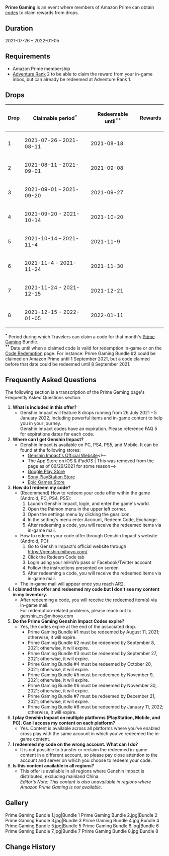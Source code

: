 {{Event
|name              = Prime Gaming 2021-07-26
|image             = Prime Gaming.jpg
|type              = Web
|group             = Promotional Code
|time_known        = yes
|time_start        = 2021-07-26 00:00:00
|time_end          = 2022-01-05 23:59:59
|link              = https://gaming.amazon.com/loot/genshinimpact
}}
{{Description|Enrich your adventures with various in-game items through our offer for Prime members only.}}
'''Prime Gaming''' is an event where members of Amazon Prime can obtain [[Promotional Codes|codes]] to claim rewards from drops.

==Duration==
2021-07-26 – 2022-01-05

==Requirements==
*Amazon Prime membership
*[[Adventure Rank]] 2 to be able to claim the reward from your in-game inbox, but can already be redeemed at Adventure Rank 1.

==Drops==
{| class="article-table align-center"
! Drop !! Claimable period<sup>*</sup>
!Redeemable until<sup>**</sup>!! Rewards
|-
| 1 || 2021-07-26 – 2021-08-11
|2021-08-18||{{Card|Primogem|60}}{{Card|Hero's Wit|8}}{{Card|Mushroom Pizza|5}}
|-
|2||2021-08-11 – 2021-09-01
|2021-09-08||{{Card|Fragile Resin|1}}{{Card|Mystic Enhancement Ore|8}}{{Card|Mora|20,000}}
|-
|3||2021-09-01 – 2021-09-20
|2021-09-27||{{Card|Primogem|60}}{{Card|Hero's Wit|8}}{{Card|Calla Lily Seafood Soup|5}}
|-
|4||2021-09-20 - 2021-10-14
|2021-10-20||{{Card|Fragile Resin|1}}{{Card|Mystic Enhancement Ore|4}}{{Card|Mora|40,000}}
|-
|5||2021-10-14 – 2021-11-4
|2021-11-9||{{Card|Primogem|60}}{{Card|Hero's Wit|8}}{{Card|Crispy Potato Shrimp Platter|5}}{{Card|Mora|40,000}}
|-
|6||2021-11-4 - 2021-11-24
|2021-11-30||{{Card|Fragile Resin|1}}{{Card|Mystic Enhancement Ore|8}}{{Card|Mora|20,000}}
|-
|7||2021-11-24 - 2021-12-15
|2021-12-21||{{Card|Primogem|60}}{{Card|Hero's Wit|8}}{{Card|Bamboo Shoot Soup|5}}
|-
|8||2021-12-15 - 2022-01-05
|2022-01-11||{{Card|Fragile Resin|1}}{{Card|Mystic Enhancement Ore|4}}{{Card|Mora|40,000}}
|}
<sup>'''<nowiki>*</nowiki>'''</sup> Period during which Travelers can claim a code for that month's [https://gaming.amazon.com/loot/genshinimpact Prime Gaming] Bundle.
<br>
<sup>'''<nowiki>**</nowiki>'''</sup> Date until when a claimed code is valid for redemption in-game or on the [https://genshin.hoyoverse.com/en/gift Code Redemption] page. For instance: Prime Gaming Bundle #2 could be claimed on Amazon Prime until 1 September 2021, but a code claimed before that date could be redeemed until 8 September 2021.

==Frequently Asked Questions==
The following section is a transcription of the Prime Gaming page's Frequently Asked Questions section.

#'''What is included in this offer?'''
#*Genshin Impact will feature 8 drops running from 26 July 2021 - 5 January 2022, including powerful items and in-game content to help you in your journey.<br>Genshin Impact codes have an expiration. Please reference FAQ 5 for expirations dates for each code.
#'''Where can I get Genshin Impact?'''
#*Genshin Impact is available on PC, PS4, PS5, and Mobile. It can be found at the following stores:
#**[https://genshin.hoyoverse.com/en/ Genshin Impact's Official Website]<!--
#**The App Store on iOS & iPadOS | This was removed from the page as of 09/29/2021 for some reason-->
#**[https://play.google.com/store/apps/details?id=com.miHoYo.GenshinImpact Google Play Store]
#**[https://www.playstation.com/en-us/games/genshin-impact/ Sony PlayStation Store]
#**[https://www.epicgames.com/store/p/genshin-impact Epic Games Store]
#'''How do I redeem my code?'''
#*(Recommend) How to redeem your code offer within the game (Android, PC, PS4, PS5):
#*#Launch Genshin Impact, login, and enter the game's world.
#*#Open the Paimon menu in the upper left corner.
#*#Open the settings menu by clicking the gear icon.
#*# In the setting's menu enter Account, Redeem Code, Exchange.
#*#After redeeming a code, you will receive the redeemed items via in-game mail.
#*How to redeem your code offer through Genshin Impact's website (Android, PC):
#*#Go to Genshin Impact's official website through https://genshin.mihoyo.com/
#*#Click the Redeem Code tab
#*#Login using your miHoYo pass or Facebook/Twitter account
#*#Follow the instructions presented on screen
#*#After redeeming a code, you will receive the redeemed items via in-game mail.
#*The in-game mail will appear once you reach AR2.
#'''I claimed the offer and redeemed my code but I don't see my content in my Inventory.'''
#*After redeeming a code, you will receive the redeemed item(s) via in-game mail.<br>For redemption-related problems, please reach out to: genshin_cs@mihoyo.com
#'''Do the Prime Gaming Genshin Impact Codes expire?'''
#* Yes, the codes expire at the end of the associated drop.
#**Prime Gaming Bundle #1 must be redeemed by August 11, 2021; otherwise, it will expire.
#**Prime Gaming Bundle #2 must be redeemed by September 8, 2021; otherwise, it will expire.
#**Prime Gaming Bundle #3 must be redeemed by September 27, 2021; otherwise, it will expire.
#**Prime Gaming Bundle #4 must be redeemed by October 20, 2021; otherwise, it will expire.
#**Prime Gaming Bundle #5 must be redeemed by November 9, 2021; otherwise, it will expire.
#**Prime Gaming Bundle #6 must be redeemed by November 30, 2021; otherwise, it will expire.
#**Prime Gaming Bundle #7 must be redeemed by December 21, 2021; otherwise, it will expire.
#**Prime Gaming Bundle #8 must be redeemed by January 11, 2022; otherwise, it will expire.
#'''I play Genshin Impact on multiple platforms (PlayStation, Mobile, and PC). Can I access my content on each platform?'''
#*Yes. Content is available across all platforms where you've enabled cross play with the same account in which you've redeemed the in-game content.
#'''I redeemed my code on the wrong account. What can I do?'''
#*It is not possible to transfer or reclaim the redeemed in-game content in a different account, so please pay close attention to the account and server on which you choose to redeem your code.
#'''Is this content available in all regions?'''
#*This offer is available in all regions where Genshin Impact is distributed, excluding mainland China.<br>''Editor's Note: This content is also unavailable in regions where Amazon Prime Gaming is not available.''

==Gallery==
<gallery>
Prime Gaming Bundle 1.jpg|Bundle 1
Prime Gaming Bundle 2.jpg|Bundle 2
Prime Gaming Bundle 3.jpg|Bundle 3
Prime Gaming Bundle 4.jpg|Bundle 4
Prime Gaming Bundle 5.jpg|Bundle 5
Prime Gaming Bundle 6.jpg|Bundle 6
Prime Gaming Bundle 7.jpg|Bundle 7
Prime Gaming Bundle 8.jpg|Bundle 8
</gallery>

==Change History==
{{Change History|2.0}}